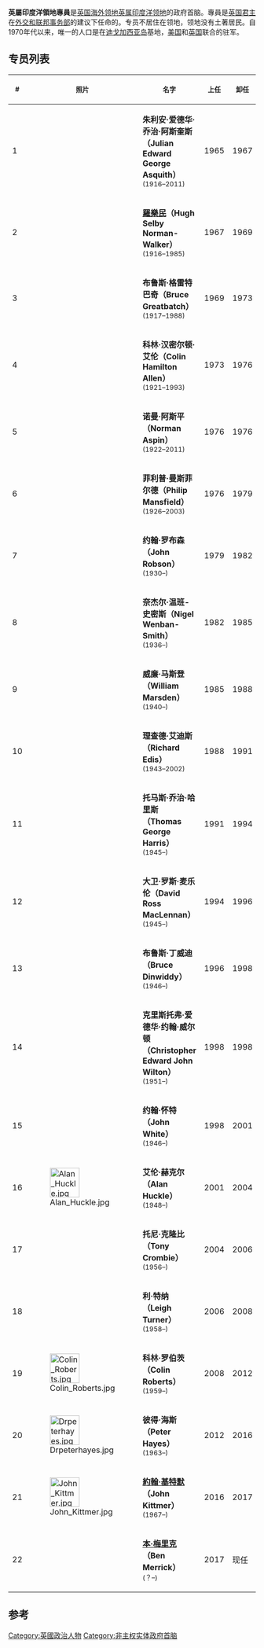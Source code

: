 {{NoteTA
| G1 = PoliticiansUK
}}{{Infobox Political post
|post            = 英屬印度洋領地專員
|body            = 
|flag            = Coat of arms of the British Indian Ocean Territory (Shield).svg
|flagsize        = 125px
|flagcaption     = 英屬印度洋領地徽章
|insignia        =  Flag of the Commissioner of the British Indian Ocean Territory.svg
|insigniasize    = 125px
|insigniacaption = 英屬印度洋領地旗帜
|nativename      =
|image           = 
|imagesize       = 165px
|incumbent       = [[本·梅里克|本·梅里克]]（Ben Merrick）
|incumbentsince  = 2017年8月
|style           =
|residence       = 
|appointer       = [[伊丽莎白二世|伊丽莎白二世]] 
|termlength      = [[任期由女王陛下決定|由女皇陛下酌情決定]]
|formation       = 
|succession      =
|inaugural       = 
|deputy          = Ms Jane Rumble <br><small>副专员</small>
|salary          =
|website         =
}}

'''英屬印度洋領地專員'''是[[英国|英国]][[英国海外领地|海外领地]][[英属印度洋领地|英属印度洋领地]]的政府首脑。專員是[[英国君主|英国君主]]在[[英國外交及聯邦事務部|外交和联邦事务部]]的建议下任命的。专员不居住在领地，领地没有土著居民。自1970年代以来，唯一的人口是在[[迪戈加西亚岛|迪戈加西亚岛]]基地，[[美国|美国]]和[[英国|英国]]联合的驻军。

==专员列表==

{|class="wikitable" width=70% 
|-
! width=2%|<small>#
! width=8%|<small>照片
! width=40%|<small>名字
! width=5%|<small>上任
! width=5%|<small>卸任
|-
! 1
| ||'''朱利安·爱德华·乔治·阿斯奎斯（Julian Edward George Asquith）'''<br><small>(1916–2011)</small>||1965||1967
|-
! 2
| <!-- 注释出：[[檔案:Sir_Hugh_Norman-Walker.jpg|60px]] -->||'''[[羅樂民|羅樂民]]（Hugh Selby Norman-Walker）'''<br><small>(1916–1985)</small>||1967||1969
|-
! 3
| ||'''布鲁斯·格雷特巴奇（Bruce Greatbatch）'''<br><small>(1917–1988)</small>||1969||1973
|-
! 4
| ||'''科林·汉密尔顿·艾伦（Colin Hamilton Allen）'''<br><small>(1921–1993)</small>||1973||1976
|-
! 5
| ||'''诺曼·阿斯平（Norman Aspin）'''<br><small>(1922–2011)</small>||1976||1976
|-
! 6
| ||'''菲利普·曼斯菲尔德（Philip Mansfield）'''<br><small>(1926–2003)</small>||1976||1979
|-
! 7
| ||'''约翰·罗布森（John Robson）'''<br><small>(1930–)</small>||1979||1982
|-
! 8
| ||'''奈杰尔·温班-史密斯（Nigel Wenban-Smith）'''<br><small>(1936–)</small>||1982||1985
|-
! 9
| ||'''威廉·马斯登（William Marsden）'''<br><small>(1940–)</small>||1985||1988
|-
! 10
| ||'''理查德·艾迪斯（Richard Edis）'''<br><small>(1943–2002)</small>||1988||1991
|-
! 11
| ||'''托马斯·乔治·哈里斯（Thomas George Harris）'''<br><small>(1945–)</small>||1991||1994
|-
! 12
| ||'''大卫·罗斯·麦乐伦（David Ross MacLennan）'''<br><small>(1945–)</small>||1994||1996
|-
! 13
| ||'''布鲁斯·丁威迪（Bruce Dinwiddy）'''<br><small>(1946–)</small>||1996||1998
|-
! 14
| ||'''克里斯托弗·爱德华·约翰·威尔顿（Christopher Edward John Wilton）'''<br><small>(1951–)</small>||1998||1998
|-
! 15
| ||'''约翰·怀特（John White）'''<br><small>(1946–)</small>||1998||2001
|-
! 16
|[[File:Alan_Huckle.jpg|60px]] ||'''艾伦·赫克尔（Alan Huckle）'''<br><small>(1948–)</small>||2001||2004
|-
! 17
| ||'''托尼·克隆比（Tony Crombie）'''<br><small>(1956–)</small>||2004||2006
|-
! 18
| ||'''利·特纳（Leigh Turner）'''<br><small>(1958–)</small>||2006||2008
|-
! 19
|[[File:Colin_Roberts.jpg|60px]] ||'''科林·罗伯茨（Colin Roberts）'''<br><small>(1959–)</small>||2008||2012
|-
! 20
|[[File:Drpeterhayes.jpg|60px]] ||'''彼得·海斯（Peter Hayes）'''<br><small>(1963–)</small>||2012||2016
|-
! 21
|[[File:John_Kittmer.jpg|60px]] ||'''[[約翰·基特默|約翰·基特默]]（John Kittmer）'''<br><small>(1967–)</small>||2016||2017
|-
! 22
| || '''[[本·梅里克|本·梅里克]]（Ben Merrick）'''<br><small>(？–)</small>||2017||现任
|}

==参考==
{{reflist}}
{{非洲政府首脑}}

[[Category:英國政治人物|Category:英國政治人物]]
[[Category:非主权实体政府首脑|Category:非主权实体政府首脑]]